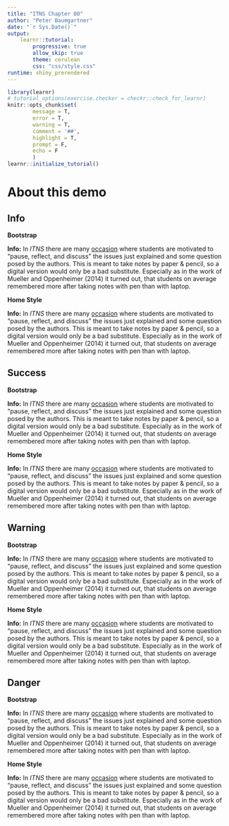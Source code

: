 ```yaml
---
title: "ITNS Chapter 00"
author: "Peter Baumgartner"
date: "`r Sys.Date()`"
output: 
    learnr::tutorial:
        progressive: true
        allow_skip: true
        theme: cerulean
        css: "css/style.css"
runtime: shiny_prerendered
---
```



```r
library(learnr)
# tutorial_options(exercise.checker = checkr::check_for_learnr)
knitr::opts_chunk$set(
        message = T,
        error = T,
        warning = T,
        comment = '##',
        highlight = T,
        prompt = F,
        echo = F
        )
learnr::initialize_tutorial()
```


# About this demo



## Info

**Bootstrap**

::: {.infobox .alert-info role="alert"}
<strong>Info:</strong> In *ITNS* there are many [occasion](https://getbootstrap.com/docs/4.6/utilities/colors/) where students are motivated to "pause, reflect, and discuss" the issues just explained and some question posed by the authors. This is meant to take notes by paper & pencil, so a digital version would only be a bad substitute. Especially as in the work of Mueller and Oppenheimer (2014) it turned out, that students on average remembered more after taking notes with pen than with laptop.
:::

**Home Style**

::: {.infobox}

<strong>Info:</strong> In *ITNS* there are many [occasion](https://getbootstrap.com/docs/4.6/utilities/colors/) where students are motivated to "pause, reflect, and discuss" the issues just explained and some question posed by the authors. This is meant to take notes by paper & pencil, so a digital version would only be a bad substitute. Especially as in the work of Mueller and Oppenheimer (2014) it turned out, that students on average remembered more after taking notes with pen than with laptop.

:::

## Success

**Bootstrap**

::: {.successbox .alert-success role="alert"}
<strong>Info:</strong> In *ITNS* there are many [occasion](https://getbootstrap.com/docs/4.6/utilities/colors/) where students are motivated to "pause, reflect, and discuss" the issues just explained and some question posed by the authors. This is meant to take notes by paper & pencil, so a digital version would only be a bad substitute. Especially as in the work of Mueller and Oppenheimer (2014) it turned out, that students on average remembered more after taking notes with pen than with laptop.
:::

**Home Style**

::: {.successbox}
<strong>Info:</strong> In *ITNS* there are many [occasion](https://getbootstrap.com/docs/4.6/utilities/colors/) where students are motivated to "pause, reflect, and discuss" the issues just explained and some question posed by the authors. This is meant to take notes by paper & pencil, so a digital version would only be a bad substitute. Especially as in the work of Mueller and Oppenheimer (2014) it turned out, that students on average remembered more after taking notes with pen than with laptop.
:::

## Warning

**Bootstrap**

::: {.warningbox .alert-warning role="alert"}
<strong>Info:</strong> In *ITNS* there are many [occasion](https://getbootstrap.com/docs/4.6/utilities/colors/) where students are motivated to "pause, reflect, and discuss" the issues just explained and some question posed by the authors. This is meant to take notes by paper & pencil, so a digital version would only be a bad substitute. Especially as in the work of Mueller and Oppenheimer (2014) it turned out, that students on average remembered more after taking notes with pen than with laptop.
:::

**Home Style**

::: {.warningbox}
<strong>Info:</strong> In *ITNS* there are many [occasion](https://getbootstrap.com/docs/4.6/utilities/colors/) where students are motivated to "pause, reflect, and discuss" the issues just explained and some question posed by the authors. This is meant to take notes by paper & pencil, so a digital version would only be a bad substitute. Especially as in the work of Mueller and Oppenheimer (2014) it turned out, that students on average remembered more after taking notes with pen than with laptop.
:::



## Danger

**Bootstrap**

::: {.dangerbox .alert-danger role="alert"}
<strong>Info:</strong> In *ITNS* there are many [occasion](https://getbootstrap.com/docs/4.6/utilities/colors/) where students are motivated to "pause, reflect, and discuss" the issues just explained and some question posed by the authors. This is meant to take notes by paper & pencil, so a digital version would only be a bad substitute. Especially as in the work of Mueller and Oppenheimer (2014) it turned out, that students on average remembered more after taking notes with pen than with laptop.
:::

**Home Style**

::: {.dangerbox}
<strong>Info:</strong> In *ITNS* there are many [occasion](https://getbootstrap.com/docs/4.6/utilities/colors/) where students are motivated to "pause, reflect, and discuss" the issues just explained and some question posed by the authors. This is meant to take notes by paper & pencil, so a digital version would only be a bad substitute. Especially as in the work of Mueller and Oppenheimer (2014) it turned out, that students on average remembered more after taking notes with pen than with laptop.
:::
